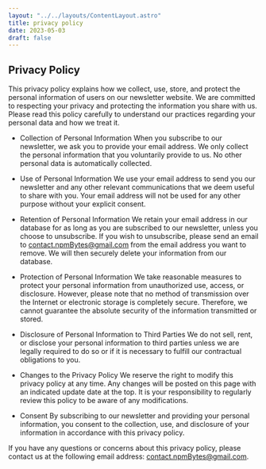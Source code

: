 ```yaml
---
layout: "../../layouts/ContentLayout.astro"
title: privacy policy
date: 2023-05-03
draft: false
---
```

## Privacy Policy

This privacy policy explains how we collect, use, store, and protect the personal information of users on our newsletter website. We are committed to respecting your privacy and protecting the information you share with us. Please read this policy carefully to understand our practices regarding your personal data and how we treat it.

- Collection of Personal Information
When you subscribe to our newsletter, we ask you to provide your email address. We only collect the personal information that you voluntarily provide to us. No other personal data is automatically collected.

- Use of Personal Information
We use your email address to send you our newsletter and any other relevant communications that we deem useful to share with you. Your email address will not be used for any other purpose without your explicit consent.

- Retention of Personal Information
We retain your email address in our database for as long as you are subscribed to our newsletter, unless you choose to unsubscribe. If you wish to unsubscribe, please send an email to contact.npmBytes@gmail.com from the email address you want to remove. We will then securely delete your information from our database.

- Protection of Personal Information
We take reasonable measures to protect your personal information from unauthorized use, access, or disclosure. However, please note that no method of transmission over the Internet or electronic storage is completely secure. Therefore, we cannot guarantee the absolute security of the information transmitted or stored.

- Disclosure of Personal Information to Third Parties
We do not sell, rent, or disclose your personal information to third parties unless we are legally required to do so or if it is necessary to fulfill our contractual obligations to you.

- Changes to the Privacy Policy
We reserve the right to modify this privacy policy at any time. Any changes will be posted on this page with an indicated update date at the top. It is your responsibility to regularly review this policy to be aware of any modifications.

- Consent
By subscribing to our newsletter and providing your personal information, you consent to the collection, use, and disclosure of your information in accordance with this privacy policy.

If you have any questions or concerns about this privacy policy, please contact us at the following email address: contact.npmBytes@gmail.com.

